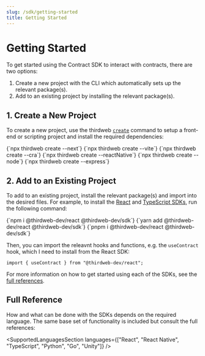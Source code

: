 ```yaml
---
slug: /sdk/getting-started
title: Getting Started
---
```



# Getting Started

To get started using the Contract SDK to interact with contracts, there are two options:

1. Create a new project with the CLI which automatically sets up the relevant package(s).
2. Add to an existing project by installing the relevant package(s).

## 1. Create a New Project

To create a new project, use the thirdweb [`create`](/cli/create) command to setup a front-end or scripting project and install the required dependencies:

<Tabs>
  <TabItem value="next" label="Next.js" default>
    <CodeBlock language="bash">{`npx thirdweb create --next`}</CodeBlock>
  </TabItem>
  <TabItem value="vite" label="Vite" default>
    <CodeBlock language="bash">{`npx thirdweb create --vite`}</CodeBlock>
  </TabItem>
  <TabItem value="react-app" label="React App" default>
    <CodeBlock language="bash">{`npx thirdweb create --cra`}</CodeBlock>
  </TabItem>
  <TabItem value="react-native" label="React Native" default>
    <CodeBlock language="bash">{`npx thirdweb create --reactNative`}</CodeBlock>
  </TabItem>
  <TabItem value="node" label="Node" default>
    <CodeBlock language="bash">{`npx thirdweb create --node`}</CodeBlock>
  </TabItem>
  <TabItem value="express" label="Express" default>
    <CodeBlock language="bash">{`npx thirdweb create --express`}</CodeBlock>
  </TabItem>
</Tabs>

## 2. Add to an Existing Project

To add to an existing project, install the relevant package(s) and import into the desired files. For example, to install the [React](/react) and [TypeScript SDKs](/typescript), run the following command:

<Tabs>
  <TabItem value="npm" label="npm" default>
    <CodeBlock language="bash">{`npm i @thirdweb-dev/react @thirdweb-dev/sdk`}</CodeBlock>
  </TabItem>
  <TabItem value="yarn" label="yarn">
    <CodeBlock language="bash">{`yarn add @thirdweb-dev/react @thirdweb-dev/sdk`}</CodeBlock>
  </TabItem>
  <TabItem value="pnpm" label="pnpm">
    <CodeBlock language="bash">{`pnpm i @thirdweb-dev/react @thirdweb-dev/sdk`}</CodeBlock>
  </TabItem>
</Tabs>

Then, you can import the releavnt hooks and functions, e.g. the `useContract` hook, which I need to install from the React SDK:

```tsx
import { useContract } from "@thirdweb-dev/react";
```

For more information on how to get started using each of the SDKs, see the [full references](#full-reference).

## Full Reference

How and what can be done with the SDKs depends on the required language. The same base set of functionality is included but consult the full references:

<SupportedLanguagesSection
  languages={["React", "React Native", "TypeScript", "Python", "Go", "Unity"]}
/>
